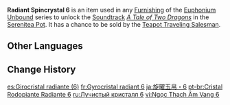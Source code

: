 {{Item Infobox
|id           = 141006
|image        = Item Radiant Spincrystal.png
|type         = Adventure Items
|group        = Radiant Spincrystals
|group2       = Mondstadt Spincrystals
|quality      = 4
|invCategory  = Precious Items
|description  = This wondrous crystal contains a certain rhythm, like something beautiful woven from delicate silk. These items can be found throughout the mainland or from merchants who collect curios. The tune held within this crystal can be revivified in your [[Serenitea Pot]] using either "[[Euphonium Unbound: Winding]]" or "[[Euphonium Unbound: Soaring]]." The tune contained within this [[Radiant Spincrystal]] is "[[A Tale of Two Dragons]]."
|source1      = [[Chubby]]
|track        = A Tale of Two Dragons
}}
'''Radiant Spincrystal 6''' is an item used in any [[Furnishing]] of the [[Euphonium Unbound]] series to unlock the [[Soundtrack]] ''[[A Tale of Two Dragons]]'' in the [[Serenitea Pot]]. It has a chance to be sold by the [[Teapot Traveling Salesman]].

==Other Languages==
{{Other Languages
|default_hidden = 1
|en      = Radiant Spincrystal 6
|zhs     = 旋曜玉帛・其六
|zhs_rm  = Xuán Yào Yùbó - Qí Liù
|zht     = 旋曜玉帛・其六
|zht_rm  = Xuán Yào Yùbó - Qí Liù
|ja      = 旋曜玉帛・6
|ja_rm   = Sen'you Gyokuhaku - Roku{{Assumed}}
|ko      = 빛나는 결정・6
|ko_rm   = Binnaneun Gyeoljeong - Yuk
|es      = Girocristal radiante (6)
|fr      = Gyrocristal radiant 6
|ru      = Лучистый кристалл {{tt|6|шесть}}
|th      = Radiant Spincrystal 6
|vi      = Ngọc Thạch Âm Vang 6
|de      = Strahlender Drehkristall VI
|id      = Radiant Spincrystal 6
|pt      = Cristal Rodopiante Radiante 6
|tr      = Parlak Burgu Kristal 6
|it      = Voltacristallo radioso 6
}}

==Change History==
{{Change History|2.4}}

[[es:Girocristal radiante (6)]]
[[fr:Gyrocristal radiant 6]]
[[ja:旋曜玉帛・6]]
[[pt-br:Cristal Rodopiante Radiante 6]]
[[ru:Лучистый кристалл 6]]
[[vi:Ngọc Thạch Âm Vang 6]]